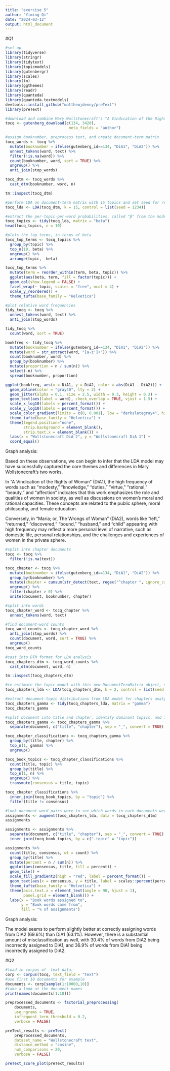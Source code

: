 ```yaml
---
title: "exercise 5"
author: "Yiming Qi"
date: "2024-03-12"
output: html_document
---
```


#Q1
```r
#set up
library(tidyverse)
library(stringr)
library(tidytext) 
library(topicmodels) 
library(gutenbergr)
library(scales)
library(tm)
library(ggthemes)
library(readr)
library(quanteda)
library(quanteda.textmodels)
devtools::install_github("matthewjdenny/preText")
library(preText)
```

```r
#download and combine Mary Wollstonecraft's "A Vindication of the Rights of Woman" (ID 134) and "Maria; Or, The Wrongs of Woman" (ID 3420) into a single dataset, including author's information
tocq <- gutenberg_download(c(134, 3420), 
                            meta_fields = "author")
```

```r
#assign booknumber, preprocess text, and create document-term matrix
tocq_words <- tocq %>%
  mutate(booknumber = ifelse(gutenberg_id==134, "DiA1", "DiA2")) %>%
  unnest_tokens(word, text) %>%
  filter(!is.na(word)) %>%
  count(booknumber, word, sort = TRUE) %>%
  ungroup() %>%
  anti_join(stop_words)

tocq_dtm <- tocq_words %>%
  cast_dtm(booknumber, word, n)

tm::inspect(tocq_dtm)
```

```r
#perform LDA on document-term matrix with 15 topics and set seed for reproducibility
tocq_lda <- LDA(tocq_dtm, k = 15, control = list(seed = 1234))
```

```r
#extract the per-topic-per-word probabilities, called "β" from the model
tocq_topics <- tidy(tocq_lda, matrix = "beta")
head(tocq_topics, n = 10)
```

```r
#plots the top terms, in terms of beta
tocq_top_terms <- tocq_topics %>%
  group_by(topic) %>%
  top_n(10, beta) %>%
  ungroup() %>%
  arrange(topic, -beta)

tocq_top_terms %>%
  mutate(term = reorder_within(term, beta, topic)) %>%
  ggplot(aes(beta, term, fill = factor(topic))) +
  geom_col(show.legend = FALSE) +
  facet_wrap(~ topic, scales = "free", ncol = 4) +
  scale_y_reordered() +
  theme_tufte(base_family = "Helvetica")
```

```r
#plot relative word frequencies
tidy_tocq <- tocq %>%
  unnest_tokens(word, text) %>%
  anti_join(stop_words)

tidy_tocq %>%
  count(word, sort = TRUE)

bookfreq <- tidy_tocq %>%
  mutate(booknumber = ifelse(gutenberg_id==134, "DiA1", "DiA2")) %>%
  mutate(word = str_extract(word, "[a-z']+")) %>%
  count(booknumber, word) %>%
  group_by(booknumber) %>%
  mutate(proportion = n / sum(n)) %>% 
  select(-n) %>% 
  spread(booknumber, proportion)

ggplot(bookfreq, aes(x = DiA1, y = DiA2, color = abs(DiA1 - DiA2))) +
  geom_abline(color = "gray40", lty = 2) +
  geom_jitter(alpha = 0.1, size = 2.5, width = 0.3, height = 0.3) +
  geom_text(aes(label = word), check_overlap = TRUE, vjust = 1.5) +
  scale_x_log10(labels = percent_format()) +
  scale_y_log10(labels = percent_format()) +
  scale_color_gradient(limits = c(0, 0.001), low = "darkslategray4", high = "gray75") +
  theme_tufte(base_family = "Helvetica") +
  theme(legend.position="none", 
        strip.background = element_blank(), 
        strip.text.x = element_blank()) +
  labs(x = "Wollstonecraft DiA 2", y = "Wollstonecraft DiA 1") +
  coord_equal()

```
Graph analysis:

Based on these observations, we can begin to infer that the LDA model may have successfully captured the core themes and differences in Mary Wollstonecraft's two works.

In "A Vindication of the Rights of Woman" (DiA1), the high frequency of words such as “modesty,” “knowledge,” “duties,” “virtue,” “rational,” “beauty,” and “affection” indicates that this work emphasizes the role and qualities of women in society, as well as discussions on women's moral and rational capacities. These concepts are related to the public sphere, moral philosophy, and female education.

Conversely, in "Maria; or, The Wrongs of Woman" (DiA2), words like “left,” “returned,” “discovered,” “bound,” “husband,” and “child” appearing with high frequency may reflect a more personal level of narrative, such as domestic life, personal relationships, and the challenges and experiences of women in the private sphere.

```r
#split into chapter documents
tocq <- tocq %>%
  filter(!is.na(text))

tocq_chapter <- tocq %>%
  mutate(booknumber = ifelse(gutenberg_id==134, "DiA1", "DiA2")) %>%
  group_by(booknumber) %>%
  mutate(chapter = cumsum(str_detect(text, regex("^chapter ", ignore_case = TRUE)))) %>%
  ungroup() %>%
  filter(chapter > 0) %>%
  unite(document, booknumber, chapter)

#split into words
tocq_chapter_word <- tocq_chapter %>%
  unnest_tokens(word, text)

#find document-word counts
tocq_word_counts <- tocq_chapter_word %>%
  anti_join(stop_words) %>%
  count(document, word, sort = TRUE) %>%
  ungroup()
tocq_word_counts

#cast into DTM format for LDA analysis
tocq_chapters_dtm <- tocq_word_counts %>%
  cast_dtm(document, word, n)

tm::inspect(tocq_chapters_dtm)
```

```r
#re-estimate the topic model with this new DocumentTermMatrix object, specifying k equal to 2
tocq_chapters_lda <- LDA(tocq_chapters_dtm, k = 2, control = list(seed = 1234))
```

```r
#extract document-topic distributions from LDA model for chapters analysis
tocq_chapters_gamma <- tidy(tocq_chapters_lda, matrix = "gamma")
tocq_chapters_gamma
```

```r
#split document into title and chapter, identify dominant topics, and filter for inconsistencies in topic assignments
tocq_chapters_gamma <- tocq_chapters_gamma %>%
  separate(document, c("title", "chapter"), sep = "_", convert = TRUE)

tocq_chapter_classifications <- tocq_chapters_gamma %>%
  group_by(title, chapter) %>%
  top_n(1, gamma) %>%
  ungroup()

tocq_book_topics <- tocq_chapter_classifications %>%
  count(title, topic) %>%
  group_by(title) %>%
  top_n(1, n) %>%
  ungroup() %>%
  transmute(consensus = title, topic)

tocq_chapter_classifications %>%
  inner_join(tocq_book_topics, by = "topic") %>%
  filter(title != consensus)

#look document-word pairs were to see which words in each documents were assigned
assignments <- augment(tocq_chapters_lda, data = tocq_chapters_dtm)
assignments

assignments <- assignments %>%
  separate(document, c("title", "chapter"), sep = "_", convert = TRUE) %>%
  inner_join(tocq_book_topics, by = c(".topic" = "topic"))

assignments %>%
  count(title, consensus, wt = count) %>%
  group_by(title) %>%
  mutate(percent = n / sum(n)) %>%
  ggplot(aes(consensus, title, fill = percent)) +
  geom_tile() +
  scale_fill_gradient2(high = "red", label = percent_format()) +
  geom_text(aes(x = consensus, y = title, label = scales::percent(percent))) +
  theme_tufte(base_family = "Helvetica") +
  theme(axis.text.x = element_text(angle = 90, hjust = 1),
        panel.grid = element_blank()) +
  labs(x = "Book words assigned to",
       y = "Book words came from",
       fill = "% of assignments")
```
Graph analysis:

The model seems to perform slightly better at correctly assigning words from DiA2 (69.6%) than DiA1 (63.1%). However, there is a substantial amount of misclassification as well, with 30.4% of words from DiA2 being incorrectly assigned to DiA1, and 36.9% of words from DiA1 being incorrectly assigned to DiA2.


#Q2 

```r
#load in corpus of  text data.
corp <- corpus(tocq, text_field = "text")
#use first 10 documents for example
documents <- corp[sample(1:10000,10)]
#take a look at the document names
print(names(documents[1:10]))
```

```r
preprocessed_documents <- factorial_preprocessing(
    documents,
    use_ngrams = TRUE,
    infrequent_term_threshold = 0.2,
    verbose = FALSE)
```

```r
preText_results <- preText(
    preprocessed_documents,
    dataset_name = "Wollstonecraft text",
    distance_method = "cosine",
    num_comparisons = 20,
    verbose = FALSE)
```

```r
preText_score_plot(preText_results)
```
